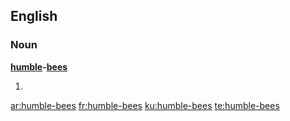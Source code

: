 ==English==

===Noun===
'''[[humble]]-[[bee]]s'''

# {{plural of|humble-bee}}

[[ar:humble-bees]]
[[fr:humble-bees]]
[[ku:humble-bees]]
[[te:humble-bees]]